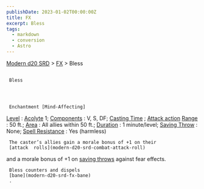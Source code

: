```yaml
---
publishDate: 2023-01-02T00:00:00Z
title: FX
excerpt: Bless
tags:
  - markdown
  - conversion
  - Astro
---
```


[Modern d20 SRD](/#modernD20) > [FX](modern-d20-srd-fx-index) > Bless

##

     Bless




     Enchantment [Mind-Affecting]

[Level](modern-d20-srd-fx-level)
:
[Acolyte](modern-d20-srd-classes-advanced-acolyte)
1;
[Components](modern-d20-srd-fx-components)
: V, S, DF;
[Casting Time](modern-d20-srd-fx-casting-time)
;
[Attack action](modern-d20-srd-combat-attack-actions)
[Range](modern-d20-srd-fx-range)
: 50 ft.;
[Area](modern-d20-srd-fx-area)
: All allies within 50 ft.;
[Duration](modern-d20-srd-fx-duration)
: 1 minute/level;
[Saving Throw](modern-d20-srd-basics-saving-throws)
: None;
[Spell Resistance](modern-d20-srd-special-abilities-spell-resistance)
: Yes (harmless)

     The caster’s allies gain a morale bonus of +1 on their
     [attack  rolls](modern-d20-srd-combat-attack-roll)
and a morale bonus of +1 on
[saving throws](modern-d20-srd-basics-saving-throws)
against fear effects.

     Bless counters and dispels
     [bane](modern-d20-srd-fx-bane)
     .
